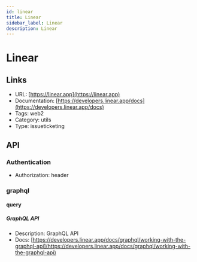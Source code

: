 ```yaml
---
id: linear
title: Linear
sidebar_label: Linear
description: Linear
---
```


# Linear

## Links

* URL: [https://linear.app](https://linear.app)
* Documentation: [https://developers.linear.app/docs](https://developers.linear.app/docs)
* Tags: web2
* Category: utils
* Type: issueticketing

## API

### Authentication

* Authorization: header

### graphql

#### query

##### GraphQL API

* Description: GraphQL API
* Docs: [https://developers.linear.app/docs/graphql/working-with-the-graphql-api](https://developers.linear.app/docs/graphql/working-with-the-graphql-api)
